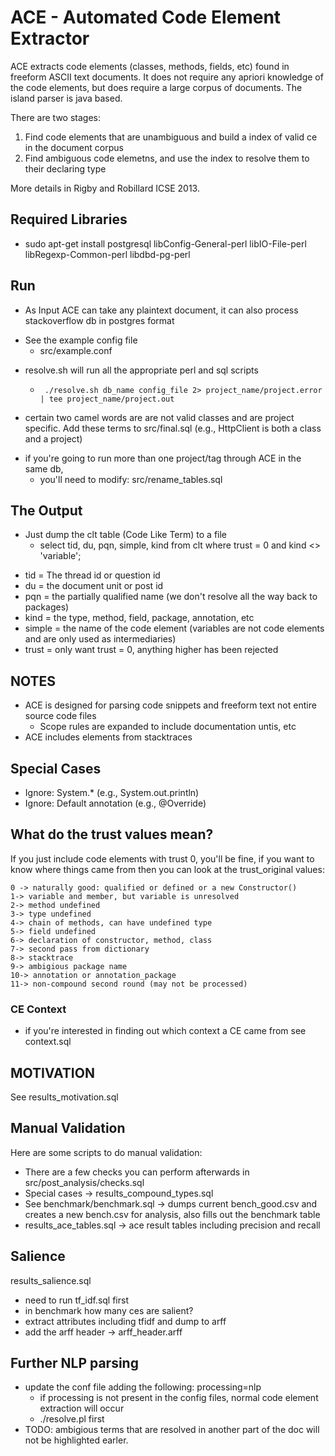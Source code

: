 =ACE - Automated Code Element Extractor=

ACE extracts code elements (classes, methods, fields, etc) found in freeform ASCII text documents. It does not require any apriori knowledge of the code elements, but does require a large corpus of documents. The island parser is java based.

There are two stages:
# Find code elements that are unambiguous and build a index of valid ce in the document corpus
# Find ambiguous code elemetns, and use the index to resolve them to their declaring type

More details in Rigby and Robillard ICSE 2013.

==Required Libraries==

* sudo apt-get install postgresql libConfig-General-perl libIO-File-perl libRegexp-Common-perl libdbd-pg-perl

==Run==

* As Input ACE can take any plaintext document, it can also process stackoverflow db in postgres format

* See the example config file
** src/example.conf

* resolve.sh will run all the appropriate perl and sql scripts 
** <pre> ./resolve.sh db_name config_file 2> project_name/project.error | tee project_name/project.out </pre>

* certain two camel words are are not valid classes and are project specific. Add these terms to src/final.sql (e.g., HttpClient is both a class and a project)

* if you're going to run more than one project/tag through ACE in the same db,
** you'll need to modify: src/rename_tables.sql 

==The Output==
*Just dump the clt table (Code Like Term) to a file
** select tid, du, pqn, simple, kind from clt where trust = 0 and kind <> 'variable';

* tid = The thread id or question id
* du = the document unit or post id
* pqn = the partially qualified name (we don't resolve all the way back to packages)
* kind = the type, method, field, package, annotation, etc
* simple = the name of the code element (variables are not code elements and are only used as intermediaries)
* trust = only want trust = 0, anything higher has been rejected


==NOTES==

* ACE is designed for parsing code snippets and freeform text not entire source code files
** Scope rules are expanded to include documentation untis, etc
* ACE includes elements from stacktraces

== Special Cases ==
* Ignore: System.* (e.g., System.out.println)
* Ignore: Default annotation (e.g., @Override)

==What do the trust values mean?==

If you just include code elements with trust 0, you'll be fine, if you want to know where things came from then you can look at the trust_original values:

<pre>
0 -> naturally good: qualified or defined or a new Constructor()
1-> variable and member, but variable is unresolved
2-> method undefined
3-> type undefined
4-> chain of methods, can have undefined type 
5-> field undefined
6-> declaration of constructor, method, class
7-> second pass from dictionary
8-> stacktrace
9-> ambigious package name
10-> annotation or annotation_package
11-> non-compound second round (may not be processed)
</pre>

=== CE Context===

* if you're interested in finding out which context a CE came from see context.sql

== MOTIVATION ==
See results_motivation.sql  

== Manual Validation ==

Here are some scripts to do manual validation:
* There are a few checks you can perform afterwards in src/post_analysis/checks.sql
* Special cases -> results_compound_types.sql
* See benchmark/benchmark.sql -> dumps current bench_good.csv and creates a new bench.csv for analysis, also fills out the benchmark table
* results_ace_tables.sql -> ace result tables including precision and recall

== Salience ==

results_salience.sql
* need to run tf_idf.sql first
* in benchmark how many ces are salient?
* extract attributes including tfidf and dump to arff 
* add the arff header -> arff_header.arff

== Further NLP parsing ==

*update the conf file adding the following: processing=nlp
**if processing is not present in the config files, normal code element extraction will occur
** ./resolve.pl <config file> first 
*TODO: ambigious terms that are resolved in another part of the doc will not be highlighted earler.
